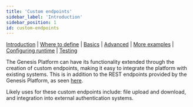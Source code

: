 ---
title: 'Custom endpoints'
sidebar_label: 'Introduction'
sidebar_position: 1
id: custom-endpoints
---

[Introduction](/creating-applications/defining-your-application/integrations/custom-endpoints/custom-endpoints/)  | [Where to define](/creating-applications/defining-your-application/integrations/custom-endpoints/ce-define/) | [Basics](/creating-applications/defining-your-application/integrations/custom-endpoints/ce-technical-details/) |  [Advanced](/creating-applications/defining-your-application/integrations/custom-endpoints/ce-advanced-technical-details/) | [More examples](/creating-applications/defining-your-application/integrations/custom-endpoints/ce-more-examples/) | [Configuring runtime](/creating-applications/defining-your-application/integrations/custom-endpoints/ce-configuring-runtime/) | [Testing](/creating-applications/defining-your-application/integrations/custom-endpoints/ce-testing/)

The Genesis Platform can have its functionality extended through the creation of custom endpoints, making it easy to integrate the platform with existing systems. This is in addition to the REST endpoints provided by the Genesis Platform, as seen [here](/creating-applications/defining-your-application/integrations/rest-endpoints/).

Likely uses for these custom endpoints include: file upload and download, and integration into external authentication systems.